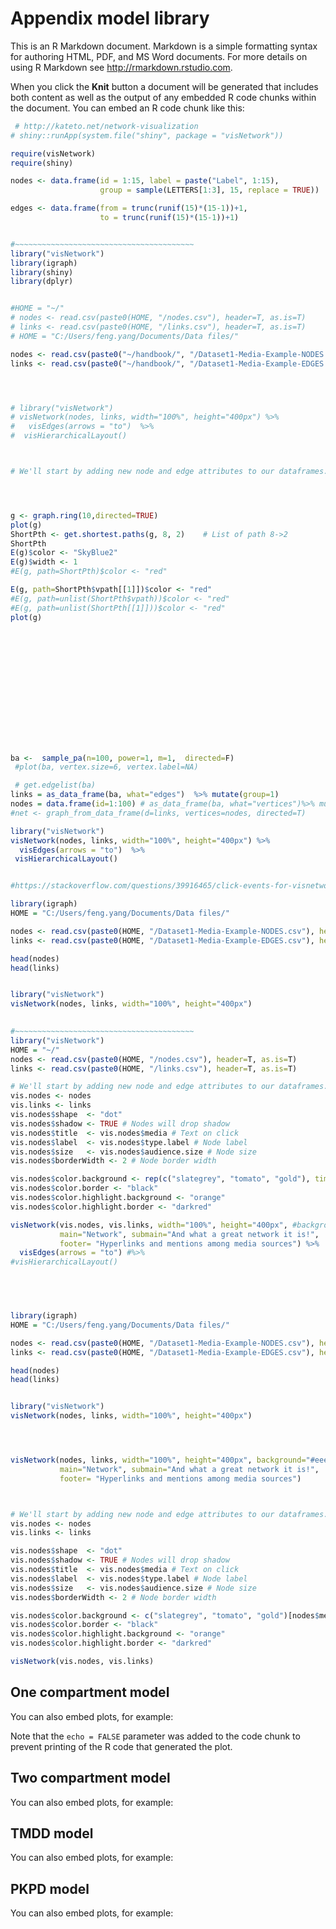 

 

# Appendix model library

This is an R Markdown document. Markdown is a simple formatting syntax for authoring HTML, PDF, and MS Word documents. For more details on using R Markdown see <http://rmarkdown.rstudio.com>.

When you click the **Knit** button a document will be generated that includes both content as well as the output of any embedded R code chunks within the document. You can embed an R code chunk like this:

 
```r
 # http://kateto.net/network-visualization
# shiny::runApp(system.file("shiny", package = "visNetwork"))

require(visNetwork)
require(shiny)

nodes <- data.frame(id = 1:15, label = paste("Label", 1:15),
                    group = sample(LETTERS[1:3], 15, replace = TRUE))

edges <- data.frame(from = trunc(runif(15)*(15-1))+1,
                    to = trunc(runif(15)*(15-1))+1)


#~~~~~~~~~~~~~~~~~~~~~~~~~~~~~~~~~~~~~~~~
library("visNetwork") 
library(igraph)
library(shiny)
library(dplyr)


#HOME = "~/"
# nodes <- read.csv(paste0(HOME, "/nodes.csv"), header=T, as.is=T)
# links <- read.csv(paste0(HOME, "/links.csv"), header=T, as.is=T)
# HOME = "C:/Users/feng.yang/Documents/Data files/"

nodes <- read.csv(paste0("~/handbook/", "/Dataset1-Media-Example-NODES.csv"), header=T, as.is=T)
links <- read.csv(paste0("~/handbook/", "/Dataset1-Media-Example-EDGES.csv"), header=T, as.is=T)




# library("visNetwork") 
# visNetwork(nodes, links, width="100%", height="400px") %>% 
#   visEdges(arrows = "to")  %>% 
#  visHierarchicalLayout()



# We'll start by adding new node and edge attributes to our dataframes. 




g <- graph.ring(10,directed=TRUE)               
plot(g)
ShortPth <- get.shortest.paths(g, 8, 2)    # List of path 8->2
ShortPth
E(g)$color <- "SkyBlue2"
E(g)$width <- 1
#E(g, path=ShortPth)$color <- "red" 

E(g, path=ShortPth$vpath[[1]])$color <- "red"
#E(g, path=unlist(ShortPth$vpath))$color <- "red"
#E(g, path=unlist(ShortPth[[1]]))$color <- "red"
plot(g)















ba <-  sample_pa(n=100, power=1, m=1,  directed=F)
 #plot(ba, vertex.size=6, vertex.label=NA)

 # get.edgelist(ba)
links = as_data_frame(ba, what="edges")  %>% mutate(group=1)
nodes = data.frame(id=1:100) # as_data_frame(ba, what="vertices")%>% mutate(group=1)
#net <- graph_from_data_frame(d=links, vertices=nodes, directed=T) 

library("visNetwork") 
visNetwork(nodes, links, width="100%", height="400px") %>% 
  visEdges(arrows = "to")  %>% 
 visHierarchicalLayout()


#https://stackoverflow.com/questions/39916465/click-events-for-visnetwork-with-shiny

library(igraph)
HOME = "C:/Users/feng.yang/Documents/Data files/"

nodes <- read.csv(paste0(HOME, "/Dataset1-Media-Example-NODES.csv"), header=T, as.is=T)
links <- read.csv(paste0(HOME, "/Dataset1-Media-Example-EDGES.csv"), header=T, as.is=T)

head(nodes)
head(links)


library("visNetwork") 
visNetwork(nodes, links, width="100%", height="400px")

 
#~~~~~~~~~~~~~~~~~~~~~~~~~~~~~~~~~~~~~~~~
library("visNetwork") 
HOME = "~/"
nodes <- read.csv(paste0(HOME, "/nodes.csv"), header=T, as.is=T)
links <- read.csv(paste0(HOME, "/links.csv"), header=T, as.is=T)

# We'll start by adding new node and edge attributes to our dataframes. 
vis.nodes <- nodes
vis.links <- links
vis.nodes$shape  <- "dot"  
vis.nodes$shadow <- TRUE # Nodes will drop shadow
vis.nodes$title  <- vis.nodes$media # Text on click
vis.nodes$label  <- vis.nodes$type.label # Node label
vis.nodes$size   <- vis.nodes$audience.size # Node size
vis.nodes$borderWidth <- 2 # Node border width

vis.nodes$color.background <- rep(c("slategrey", "tomato", "gold"), times=20)[1:nrow(nodes)]  # [nodes$media.type]
vis.nodes$color.border <- "black"
vis.nodes$color.highlight.background <- "orange"
vis.nodes$color.highlight.border <- "darkred"

visNetwork(vis.nodes, vis.links, width="100%", height="400px", #background="#eeefff",
           main="Network", submain="And what a great network it is!",
           footer= "Hyperlinks and mentions among media sources") %>% 
  visEdges(arrows = "to") #%>% 
#visHierarchicalLayout()




 
library(igraph)
HOME = "C:/Users/feng.yang/Documents/Data files/"

nodes <- read.csv(paste0(HOME, "/Dataset1-Media-Example-NODES.csv"), header=T, as.is=T)
links <- read.csv(paste0(HOME, "/Dataset1-Media-Example-EDGES.csv"), header=T, as.is=T)

head(nodes)
head(links)


library("visNetwork") 
visNetwork(nodes, links, width="100%", height="400px")




visNetwork(nodes, links, width="100%", height="400px", background="#eeefff",
           main="Network", submain="And what a great network it is!",
           footer= "Hyperlinks and mentions among media sources")



# We'll start by adding new node and edge attributes to our dataframes. 
vis.nodes <- nodes
vis.links <- links

vis.nodes$shape  <- "dot"  
vis.nodes$shadow <- TRUE # Nodes will drop shadow
vis.nodes$title  <- vis.nodes$media # Text on click
vis.nodes$label  <- vis.nodes$type.label # Node label
vis.nodes$size   <- vis.nodes$audience.size # Node size
vis.nodes$borderWidth <- 2 # Node border width

vis.nodes$color.background <- c("slategrey", "tomato", "gold")[nodes$media.type]
vis.nodes$color.border <- "black"
vis.nodes$color.highlight.background <- "orange"
vis.nodes$color.highlight.border <- "darkred"

visNetwork(vis.nodes, vis.links)


```

## One compartment model

You can also embed plots, for example:

 

Note that the `echo = FALSE` parameter was added to the code chunk to prevent printing of the R code that generated the plot.


## Two compartment model

You can also embed plots, for example:



## TMDD model

You can also embed plots, for example:


## PKPD model

You can also embed plots, for example:


